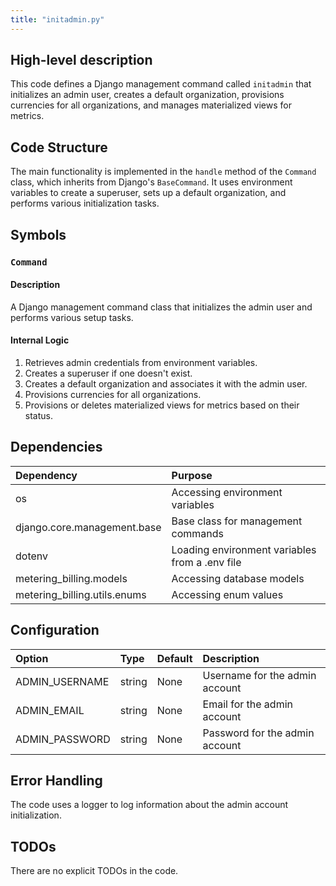 ```yaml
---
title: "initadmin.py"
---
```


## High-level description
This code defines a Django management command called `initadmin` that initializes an admin user, creates a default organization, provisions currencies for all organizations, and manages materialized views for metrics.

## Code Structure
The main functionality is implemented in the `handle` method of the `Command` class, which inherits from Django's `BaseCommand`. It uses environment variables to create a superuser, sets up a default organization, and performs various initialization tasks.

## Symbols

### `Command`
#### Description
A Django management command class that initializes the admin user and performs various setup tasks.

#### Internal Logic
1. Retrieves admin credentials from environment variables.
2. Creates a superuser if one doesn't exist.
3. Creates a default organization and associates it with the admin user.
4. Provisions currencies for all organizations.
5. Provisions or deletes materialized views for metrics based on their status.

## Dependencies
| Dependency | Purpose |
|:-----------|:--------|
| os | Accessing environment variables |
| django.core.management.base | Base class for management commands |
| dotenv | Loading environment variables from a .env file |
| metering_billing.models | Accessing database models |
| metering_billing.utils.enums | Accessing enum values |

## Configuration
| Option | Type | Default | Description |
|:-------|:-----|:--------|:------------|
| ADMIN_USERNAME | string | None | Username for the admin account |
| ADMIN_EMAIL | string | None | Email for the admin account |
| ADMIN_PASSWORD | string | None | Password for the admin account |

## Error Handling
The code uses a logger to log information about the admin account initialization.

## TODOs
There are no explicit TODOs in the code.